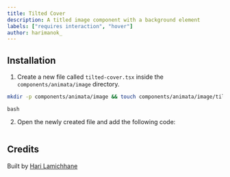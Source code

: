 ```yaml
---
title: Tilted Cover
description: A titled image component with a background element
labels: ["requires interaction", "hover"]
author: harimanok_
---
```


<ComponentPreview name="image-tilted-cover--docs" />

## Installation

1. Create a new file called `tilted-cover.tsx` inside the `components/animata/image` directory.

```bash
mkdir -p components/animata/image && touch components/animata/image/tilted-cover.tsx
```

`bash`

2. Open the newly created file and add the following code:

```jsx file=<rootDir>/animata/image/tilted-cover.tsx

```

## Credits

Built by [Hari Lamichhane](https://github.com/hari)
